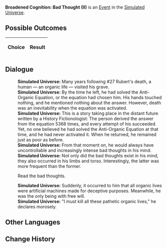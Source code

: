 {{Simulated Universe Event Infobox
|title         = Broadened Cognition: Bad Thought (II)
|image         = Random Event 407.png
|type          =
|domains_su    = 
|domains_ext   = 
|domains_swarm = 
|domains_gng   = 
|requirements  =
|prev          = {{tx}}
|next          = {{tx}}
|indexRewards  =
|characters    = 
}}
'''Broadened Cognition: Bad Thought (II)''' is an [[Simulated Universe/Events|Event]] in the [[Simulated Universe]].

==Possible Outcomes==
{| class="article-table"
!Choice
!Result

|}

<!--
==Gameplay Notes==

-->
==Dialogue==
{{Dialogue Start}}
:'''Simulated Universe:''' Many years following #27 Rubert's death, a human &mdash; an organic life &mdash; visited his grave.
:'''Simulated Universe:''' By the time he left, he had solved the Anti-Organic Equation, or the equation had chosen him. His hands touched nothing, and he mentioned nothing about the answer. However, death was an inevitability when the equation was activated.
:'''Simulated Universe:''' This is a story taking place in the distant future written by a History Fictionologist: The person derived the answer from the equation 5368 times, and every attempt of his succeeded. Yet, no one believed he had solved the Anti-Organic Equation at that time, and he had never activated it. When he returned, he remained just as poor as before.
:'''Simulated Universe:''' From that moment on, he would always have uncontrollable and increasingly intense bad thoughts in his mind.
:'''Simulated Universe:''' Not only did the bad thoughts exist in his mind, they also occurred in his limbs and torso. Interestingly, the latter was more frequent than the former.
:{{DIcon|Arrow}} Read the bad thoughts.
:'''Simulated Universe:''' Suddenly, it occurred to him that all organic lives were artificial machines made for deceptive purposes. Meanwhile, he was the only being with free will.
:'''Simulated Universe:''' "I must kill all these pathetic organic lives," he declares morosely.
{{Dialogue End}}

==Other Languages==
{{Other Languages
|zhs   = 认知拓宽：「不好念头」•其二
|zht   = 認知拓寬：「不好念頭」•其二
|ja    = 認識拡張：「よからぬ考え」・その2
|ko    = 인지 확대: 「나쁜 생각」•2
|es    = Expansión perceptiva: malos pensamientos II
|fr    = Élévation de la conscience : Mauvaises pensées (II)
|ru    = Расширение сознания: Дурная мысль II
|th    = ขยายการรับรู้: "ความคิดไม่ดีไม่งาม" (2)
|vi    = Mở Rộng Tri Thức: Suy Nghĩ Tồi Tệ 2
|de    = Kognitive Erweiterung: Schlechter Gedanke (II)
|id    = Ekspansi Kognitif: "Pikiran Buruk" (2)
|pt    = Expansão Cognitiva: Pensamentos Negativos (II)
}}

==Change History==
{{Change History|1.0}}
